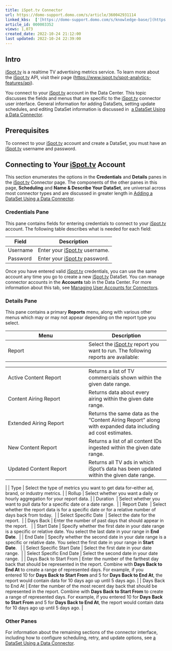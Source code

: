 ```yaml
---
title: iSpot.tv Connector
url: https://domo-support.domo.com/s/article/360042931114
linked_kbs:  ['[https://domo-support.domo.com/s/knowledge-base/](https://domo-support.domo.com/s/knowledge-base/)', '[https://domo-support.domo.com/s/](https://domo-support.domo.com/s/)', '[https://domo-support.domo.com/s/topic/0TO5w000000ZammGAC](https://domo-support.domo.com/s/topic/0TO5w000000ZammGAC)', '[https://domo-support.domo.com/s/topic/0TO5w000000ZanLGAS](https://domo-support.domo.com/s/topic/0TO5w000000ZanLGAS)', '[https://domo-support.domo.com/s/topic/0TO5w000000ZaoQGAS](https://domo-support.domo.com/s/topic/0TO5w000000ZaoQGAS)', '[https://domo-support.domo.com/s/article/360042926274](https://domo-support.domo.com/s/article/360042926274)', '[https://domo-support.domo.com/s/article/360042926054](https://domo-support.domo.com/s/article/360042926054)', '[https://domo-support.domo.com/s/article/360042931114](https://domo-support.domo.com/s/article/360042931114)', '[https://domo-support.domo.com/s/topic/0TO5w000000ZaoQGAS/api-connectors](https://domo-support.domo.com/s/topic/0TO5w000000ZaoQGAS/api-connectors)', '[https://domo-support.domo.com/s/article/360043429933](https://domo-support.domo.com/s/article/360043429933)', '[https://domo-support.domo.com/s/article/360043429953](https://domo-support.domo.com/s/article/360043429953)', '[https://domo-support.domo.com/s/article/360042925494](https://domo-support.domo.com/s/article/360042925494)', '[https://domo-support.domo.com/s/article/360043429913](https://domo-support.domo.com/s/article/360043429913)', '[https://domo-support.domo.com/s/article/4408174643607](https://domo-support.domo.com/s/article/4408174643607)', '[https://domo-support.domo.com/s/login/](https://domo-support.domo.com/s/login/)']
article_id: 000003352
views: 1,073
created_date: 2022-10-24 21:12:00
last updated: 2022-10-24 22:39:00
---
```




Intro
-----


[iSpot.tv](http://iSpot.tv) is a realtime TV advertising metrics service. To learn more about the [iSpot.tv](http://iSpot.tv) API, visit their page ([https://www.ispot.tv/spot-analytics-features/api](https://www.ispot.tv/spot-analytics-features/api "https://www.ispot.tv/spot-analytics-features/api")).


You connect to your [iSpot.tv](http://iSpot.tv) account in the Data Center. This topic discusses the fields and menus that are specific to the [iSpot.tv](http://iSpot.tv) connector user interface. General information for adding DataSets, setting update schedules, and editing DataSet information is discussed in  [a DataSet Using a Data Connector](/s/article/360042926274 "Adding a DataSet Using a Data Connector").


Prerequisites
-------------


To connect to your [iSpot.tv](http://iSpot.tv) account and create a DataSet, you must have an [iSpot.tv](http://iSpot.tv) username and password.


Connecting to Your [iSpot.tv](http://iSpot.tv) Account
------------------------------------------------------


This section enumerates the options in the **Credentials** and **Details** panes in the [iSpot.tv](http://iSpot.tv) Connector page. The components of the other panes in this page, **Scheduling** and **Name & Describe Your DataSet**, are universal across most connector types and are discussed in greater length in [Adding a DataSet Using a Data Connector](/s/article/360042926274 "Adding a DataSet Using a Data Connector").


### Credentials Pane


This pane contains fields for entering credentials to connect to your [iSpot.tv](http://iSpot.tv) account. The following table describes what is needed for each field:  




| Field | Description |
| --- | --- |
| Username | Enter your [iSpot.tv](http://iSpot.tv) username. |
| Password | Enter your [iSpot.tv](http://iSpot.tv) password. |


Once you have entered valid [iSpot.tv](http://iSpot.tv) credentials, you can use the same account any time you go to create a new [iSpot.tv](http://iSpot.tv) DataSet. You can manage connector accounts in the **Accounts** tab in the Data Center. For more information about this tab, see [Managing User Accounts for Connectors](/s/article/360042926054 "Managing User Accounts for Connectors").


### Details Pane


This pane contains a primary **Reports** menu, along with various other menus which may or may not appear depending on the report type you select.




| Menu | Description |
| --- | --- |
| Report | Select the [iSpot.tv](http://iSpot.tv) report you want to run. The following reports are available:

|  |  |
| --- | --- |
| Active Content Report | Returns a list of TV commercials shown within the given date range. |
| Content Airing Report | Returns data about every airing within the given date range. |
| Extended Airing Report | Returns the same data as the "Content Airing Report" along with expanded data including ad cost estimates. |
| New Content Report | Returns a list of all content IDs ingested within the given date range. |
| Updated Content Report | Returns all TV ads in which iSpot's data has been updated within the given date range. |

 |
| Type | Select the type of metrics you want to get data for--either ad, brand, or industry metrics. |
| Rollup | Select whether you want a daily or hourly aggregation for your report data. |
| Duration  | Select whether you want to pull data for a specific date or a date range.  |
| Report Date  | Select whether the report data is for a specific date or for a relative number of days back from today.  |
| Select Specific Date  | Select the date for the report.  |
| Days Back | Enter the number of past days that should appear in the report.   |
| Start Date | Specify whether the first date in your date range is a specific or relative date. You select the last date in your range in **End Date**.  |
| End Date | Specify whether the second date in your date range is a specific or relative date. You select the first date in your range in **Start Date**.   |
| Select Specific Start Date | Select the first date in your date range.  |
| Select Specific End Date | Select the second date in your date range.  |
| Days Back to Start From | Enter the number of the farthest day back that should be represented in the report. Combine with **Days Back to End At** to create a range of represented days.
For example, if you entered 10 for **Days Back to Start From** and 5 for **Days Back to End At**, the report would contain data for 10 days ago up until 5 days ago. |
| Days Back to End At | Enter the number of the most recent day back that should be represented in the report. Combine with **Days Back to Start From** to create a range of represented days.
For example, if you entered 10 for **Days Back to Start From** and 5 for **Days Back to End At**, the report would contain data for 10 days ago up until 5 days ago. |


### Other Panes


For information about the remaining sections of the connector interface, including how to configure scheduling, retry, and update options, see [a DataSet Using a Data Connector](/s/article/360042926274 "Adding a DataSet Using a Data Connector").

